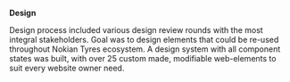 

**Design**

Design process included various design review rounds with the most integral stakeholders. Goal was to design elements that could be re-used throughout Nokian Tyres ecosystem. A design system with all component states was built, with over 25 custom made, modifiable web-elements to suit every website owner need.




